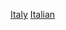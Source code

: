 {{Portal|義大利}}
{{Year by category
| m = 2
| c = 0
| d = 1
| y = 3
| cat     = 義大利體育
| sortkey = 體育
| parent  = 各年份義大利體育
| subcat  = 2013年義大利
}}

[[Category:2013年各國體育|Italy]]
[[Category:2013年歐洲體育|Italian]]